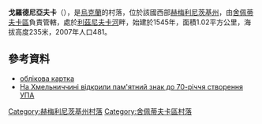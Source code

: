 {{coord|50|17|57|N|27|16|1|E|scale:30000|display=title}}

'''戈羅德尼亞夫卡'''（{{lang-uk|Городнявка}}），是[[烏克蘭|烏克蘭]]的村落，位於該國西部[[赫梅利尼茨基州|赫梅利尼茨基州]]，由[[舍佩蒂夫卡區|舍佩蒂夫卡區]]負責管轄，處於[[利茲尼夫卡河|利茲尼夫卡河]]畔，始建於1545年，面積1.02平方公里，海拔高度235米，2007年人口481。

==參考資料==
*[http://gska2.rada.gov.ua/pls/z7502/A005?rdat1=11.04.2015&rf7571=37203 облікова картка]{{dead link|date=2018年3月 |bot=InternetArchiveBot |fix-attempted=yes }}
*[https://web.archive.org/web/20121209023042/http://www.khmelnytskyy.svoboda.org.ua/diyalnist/novyny/033595/ На Хмельниччині відкрили пам'ятний знак до 70-річчя створення УПА]

{{DEFAULTSORT:Городнявка}}
[[Category:赫梅利尼茨基州村落|Category:赫梅利尼茨基州村落]]
[[Category:舍佩蒂夫卡區村落|Category:舍佩蒂夫卡區村落]]


{{Khmelnytskyi-geo-stub}}